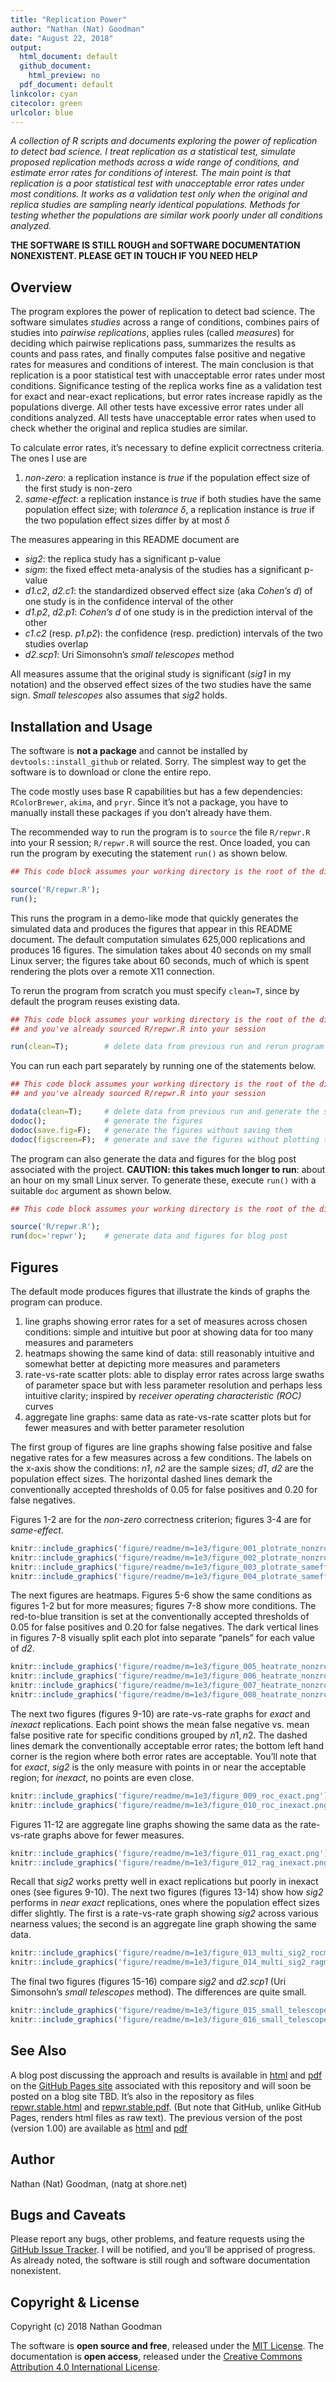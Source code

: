 ```yaml
---
title: "Replication Power"
author: "Nathan (Nat) Goodman"
date: "August 22, 2018"
output:
  html_document: default
  github_document:
    html_preview: no
  pdf_document: default
linkcolor: cyan
citecolor: green
urlcolor: blue
---
```

<!-- README.md is generated from README.Rmd. Please edit that file -->

*A collection of R scripts and documents exploring the power of replication to detect bad science. I treat replication as a statistical test, simulate proposed replication methods across a wide range of conditions, and estimate error rates for conditions of interest. The main point is that replication is a poor statistical test with unacceptable error rates under most conditions. It works as a validation test only when the original and replica studies are sampling nearly identical populations. Methods for testing whether the populations are similar work poorly under all conditions analyzed.*

**THE SOFTWARE IS STILL ROUGH and SOFTWARE DOCUMENTATION NONEXISTENT. PLEASE GET IN TOUCH IF YOU NEED HELP**

## Overview

The program explores the power of replication to detect bad science. The software simulates *studies* across a range of conditions, combines pairs of studies into *pairwise replications*, applies rules (called *measures*) for deciding which pairwise replications pass, summarizes the results as counts and pass rates, and finally computes false positive and negative rates for measures and conditions of interest. The main conclusion is that replication is a poor statistical test with unacceptable error rates under most conditions. Significance testing of the replica works fine as a validation test for exact and near-exact replications, but error rates increase rapidly as the populations diverge. All other tests have excessive error rates under all conditions analyzed. All tests have unacceptable error rates when used to check whether the original and replica studies are similar.

To calculate error rates, it's necessary to define explicit correctness criteria.  The ones I use are

1. *non-zero*: a replication instance is *true* if the population effect size of the first study is non-zero
2. *same-effect*: a replication instance is *true* if both studies have the same population effect size; with *tolerance* $\delta$, a replication instance is *true* if the two population effect sizes differ by at most $\delta$

The measures appearing in this README document are

- *sig2*: the replica study has a significant p-value
- *sigm*: the fixed effect meta-analysis of the studies has a significant p-value
- *d1.c2*, *d2.c1*: the standardized observed effect size (aka *Cohen's d*) of one study is in the confidence interval of the other 
- *d1.p2*, *d2.p1*: *Cohen's d* of one study is in the prediction interval of the other 
- *c1.c2* (resp. *p1.p2*): the confidence (resp. prediction) intervals of the two studies overlap
- *d2.scp1*: Uri Simonsohn's *small telescopes* method

All measures assume that the original study is significant (*sig1* in my notation) and the observed effect sizes of the two studies have the same sign. *Small telescopes* also assumes that *sig2* holds.

## Installation and Usage

The software is **not a package** and cannot be installed by `devtools::install_github` or related. Sorry. The simplest way to get the software is to download or clone the entire repo.

The code mostly uses base R capabilities but has a few dependencies: `RColorBrewer`, `akima`, and `pryr`. Since it's not a package, you have to manually install these packages if you don't already have them.

The recommended way to run the program is to `source` the file `R/repwr.R` into your R session; `R/repwr.R` will source the rest. Once loaded, you can run the program by executing the statement `run()`  as shown below.

``` r
## This code block assumes your working directory is the root of the distribution.

source('R/repwr.R');
run();
```

This runs the program in a demo-like mode that quickly generates the simulated data and produces the figures that appear in this README document. The default computation simulates 625,000 replications and produces 16 figures. The simulation takes about 40 seconds on my small Linux server; the figures take about 60 seconds, much of which is spent rendering the plots over a remote X11 connection. 

To rerun the program from scratch you must specify  `clean=T`, since by default the program reuses existing data.

``` r
## This code block assumes your working directory is the root of the distribution
## and you've already sourced R/repwr.R into your session

run(clean=T);        # delete data from previous run and rerun program
```

You can run each part separately by running one of the statements below.

``` r
## This code block assumes your working directory is the root of the distribution
## and you've already sourced R/repwr.R into your session

dodata(clean=T);     # delete data from previous run and generate the simulated data
dodoc();             # generate the figures
dodoc(save.fig=F);   # generate the figures without saving them
dodoc(figscreen=F);  # generate and save the figures without plotting to the screen. faster!
```

The program can also generate the data and figures for the blog post associated with the project. **CAUTION: this takes much longer to run**: about an hour on my small Linux server. To generate these, execute `run()` with a suitable `doc` argument as shown below. 

``` r
## This code block assumes your working directory is the root of the distribution.

source('R/repwr.R');
run(doc='repwr');    # generate data and figures for blog post
```

## Figures

The default mode produces figures that illustrate the kinds of graphs the program can produce.

1. line graphs showing error rates for a set of measures across chosen conditions: simple and intuitive but poor at showing data for too many measures and parameters
2. heatmaps showing the same kind of data: still reasonably intuitive and somewhat better at depicting more measures and parameters
3. rate-vs-rate scatter plots: able to display error rates across large swaths of parameter space but with less parameter resolution and perhaps less intuitive clarity; inspired by *receiver operating characteristic (ROC)* curves
4. aggregate line graphs: same data as rate-vs-rate scatter plots but for fewer measures and with better parameter resolution

The first group of figures are line graphs showing false positive and false negative rates for a few measures across a few conditions. The labels on the x-axis show the conditions: *n1*, *n2* are the sample sizes; *d1*, *d2* are the population effect sizes. The horizontal dashed lines demark the conventionally accepted thresholds of 0.05 for false positives and 0.20 for false negatives.

Figures 1-2 are for the *non-zero* correctness criterion; figures 3-4 are for *same-effect*.

```r
knitr::include_graphics('figure/readme/m=1e3/figure_001_plotrate_nonzro_fpr.png');
knitr::include_graphics('figure/readme/m=1e3/figure_002_plotrate_nonzro_fnr.png');
knitr::include_graphics('figure/readme/m=1e3/figure_003_plotrate_sameff_fpr.png');
knitr::include_graphics('figure/readme/m=1e3/figure_004_plotrate_sameff_fnr.png');
```

The next figures are heatmaps. Figures 5-6 show the same conditions as figures 1-2 but for more measures; figures 7-8 show more conditions. 
The red-to-blue transition is set at the conventionally accepted thresholds of 0.05 for false positives and 0.20 for false negatives. The  dark vertical lines in figures 7-8 visually split each plot into separate "panels" for each value of *d2*.

```r
knitr::include_graphics('figure/readme/m=1e3/figure_005_heatrate_nonzro_fpr.png');
knitr::include_graphics('figure/readme/m=1e3/figure_006_heatrate_nonzro_fnr.png');
knitr::include_graphics('figure/readme/m=1e3/figure_007_heatrate_nonzro_fpr_multi.png');
knitr::include_graphics('figure/readme/m=1e3/figure_008_heatrate_nonzro_fnr_multi.png');
```

The next two figures (figures 9-10) are rate-vs-rate graphs for *exact* and *inexact* replications. Each point shows the mean false negative vs. mean false positive rate for specific conditions grouped by $n1,n2$. The dashed lines demark the conventionally acceptable error rates; the bottom left hand corner is the region where both error rates are acceptable. You'll note that for *exact*, *sig2* is the only measure with points in or near the acceptable region; for *inexact*, no points are even close.

```r
knitr::include_graphics('figure/readme/m=1e3/figure_009_roc_exact.png');
knitr::include_graphics('figure/readme/m=1e3/figure_010_roc_inexact.png');
```

Figures 11-12 are aggregate line graphs showing the same data as the rate-vs-rate graphs above for fewer measures.

```r
knitr::include_graphics('figure/readme/m=1e3/figure_011_rag_exact.png');
knitr::include_graphics('figure/readme/m=1e3/figure_012_rag_inexact.png');
```

Recall that *sig2* works pretty well in exact replications but poorly in inexact ones (see figures 9-10).  The next two figures (figures 13-14) show how *sig2* performs in  *near exact* replications, ones where the population effect sizes differ slightly. The first is a rate-vs-rate graph showing *sig2* across various nearness values; the second is an aggregate line graph showing the same data.

```r
knitr::include_graphics('figure/readme/m=1e3/figure_013_multi_sig2_rocm.png');
knitr::include_graphics('figure/readme/m=1e3/figure_014_multi_sig2_ragm.png');
```

The final two figures (figures 15-16) compare *sig2* and *d2.scp1* (Uri Simonsohn's *small telescopes* method). The differences are quite small.

```r
knitr::include_graphics('figure/readme/m=1e3/figure_015_small_telescopes_roc.png');
knitr::include_graphics('figure/readme/m=1e3/figure_016_small_telescopes_rag.png');
```

## See Also

A blog post discussing the approach and results is available in [html](https://natgoodman.github.io/repwr/repwr.stable.html) and [pdf](https://natgoodman.github.io/repwr/repwr.stable.pdf) on the [GitHub Pages site](https://natgoodman.github.io/repwr) associated with this repository and will soon be posted on a blog site TBD. It's also in the repository as files [repwr.stable.html](https://github.com/natgoodman/repwr/repwr.stable.html) and [repwr.stable.pdf](https://github.com/natgoodman/repwr/repwr.stable.pdf). (But note that GitHub, unlike GitHub Pages, renders html files as raw text). The previous version of the post (version 1.00) are available as [html](https://natgoodman.github.io/repwr/repwr.1.00.html) and [pdf](https://natgoodman.github.io/repwr/repwr.1.00.pdf)

## Author

Nathan (Nat) Goodman, (natg at shore.net)

## Bugs and Caveats

Please report any bugs, other problems, and feature requests using the [GitHub Issue Tracker](https://github.com/natgoodman/repwr/issues). I will be notified, and you'll be apprised of progress. As already noted, the software is still rough and software documentation nonexistent.

## Copyright & License

Copyright (c) 2018 Nathan Goodman

The software is **open source and free**, released under the [MIT License](https://opensource.org/licenses/MIT). The documentation is **open access**, released under the [Creative Commons Attribution 4.0 International License](https://creativecommons.org/licenses/by/4.0).

